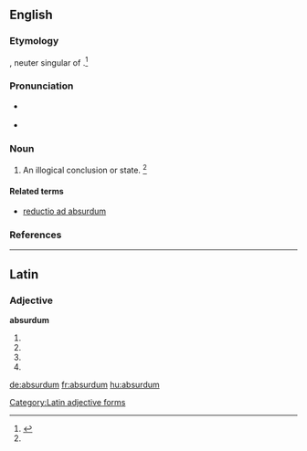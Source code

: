 ==English==

===Etymology===
{{borrowing|la|absurdum}}, neuter singular of {{etyl|la}} {{term|absurdus||discordant, harsh|lang=la}}.<ref name=SOED>{{reference-book | last =| first = | authorlink =  | coauthors =  | editor =Brown, Lesley  | others =  | title = The Shorter Oxford English Dictionary | origdate =  | origyear = 1933| origmonth =  | url =  | format =  | accessdate =  | accessyear =  | accessmonth =  | edition = 5th | date =  | year =2003| month =  | publisher =Oxford University Press  | location =Oxford, UK | language =  | id =  | doi = | isbn =978-0-19-860575-7 | lccn = | ol = | pages =10| chapter =  | chapterurl =  | quote =}}</ref>

===Pronunciation===
* {{a|RP}} {{IPA|/əbˈsɝːd.m̩/}}
* {{a|RP}} {{IPA|/æbˈsɝd.m̩/|/əbˈsɝd.m̩/}}

===Noun===
{{en-noun|pl=absurda}}

# An illogical conclusion or state. {{defdate|First attested in the mid 19<sup>th</sup> century.}}<ref name=SOED/>

====Related terms====
* [[reductio ad absurdum]]

===References===
<references/>
----

==Latin==

===Adjective===
'''absurdum'''

# {{inflection of|absurdus|absurdus|nom|n|s|lang=la}}
# {{inflection of|absurdus|absurdus|acc|m|s|lang=la}}
# {{inflection of|absurdus|absurdus|acc|n|s|lang=la}}
# {{inflection of|absurdus|absurdus|voc|n|s|lang=la}}

[[Category:Latin adjective forms]]

[[de:absurdum]]
[[fr:absurdum]]
[[hu:absurdum]]